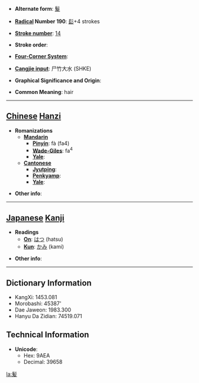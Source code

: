 * '''Alternate form''': [[髮]]

* '''[[Wiktionary:Chinese radical index| Radical]] Number 190''': [[Wiktionary:Chinese radical index 髟|髟]]+4 strokes

* '''[[Wiktionary:Chinese total strokes index|Stroke number]]''': [[Wiktionary:Chinese total strokes index 14|14]]

* '''Stroke order''': 

* '''[[Wiktionary:Chinese four corner index|Four-Corner System]]''': 

* '''[[Wiktionary:Chinese Cangjie index|Cangjie input]]''': 尸竹大水 (SHKE)

* '''Graphical Significance and Origin''': 

* '''Common Meaning''': hair

----

== [[Chinese]] [[Hanzi]] ==

* '''Romanizations'''
** '''[[Mandarin]]'''
*** '''[[Pinyin]]''': fà (fa4)
*** '''[[Wade-Giles]]''': fa<sup>4</sup>
*** '''[[Yale]]''': 
** '''[[Cantonese]]'''
*** '''[[Jyutping]]''':
*** '''[[Penkyamp]]''': 
*** '''[[Yale]]''': 

* '''Other info''': 

----

== [[Japanese]] [[Kanji]] ==

* '''Readings'''
** '''[[On]]''': [[はつ]] (hatsu)
** '''[[Kun]]''': [[かみ]] (kami)

* '''Other info''':  

----

== Dictionary Information ==

* KangXi: 1453.081
* Morobashi: 45387'
* Dae Jaweon: 1983.300
* Hanyu Da Zidian: 74519.071

== Technical Information ==

* '''Unicode''':
** Hex: 9AEA
** Decimal: 39658

[[la:髪]]